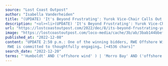 ```yaml
---
source: "Lost Coast Outpost"
author: "Isabella Vanderheiden"
title: "(UPDATE) 'It's Beyond Frustrating': Yurok Vice-Chair Calls Out Provisional Winners of Offshore Wind Bid for Failing to Engage With the Tribe Ahead of This Week's Auction - Lost Coast Outpost"
description: "<ol><li>(UPDATE) 'It's Beyond Frustrating': Yurok Vice-Chair Calls Out Provisional Winners of Offshore Wind Bid for Failing to Engage With the Tribe Ahead of This Week's Auction Lost Coast Outpost </li><li>Winners of offshore Morro Bay wind energy leases an…"
url: "https://lostcoastoutpost.com/2022/dec/8/its-beyond-frustrating-yurok-vice-chair-calls-out/"
image: "https://lostcoastoutpost.com/loco-media/cache/3b/ab/3bab144bbefcc585e6a03da9846af2cd.webp"
published_at: "2022-12-08"
content: "UPDATE 2:50 p.m.: One of the winning bidders, RWE Offshore Wind Holdings, LLC, sent the following response to the Outpost’s request for additional comment:
 RWE is committed to thoughtfully engaging… [+4536 chars]"
search_date: "2022-12-20"
terms: "'Humboldt' AND ('offshore wind' ) | 'Morro Bay' AND ('offshore wind' )"
---
```


